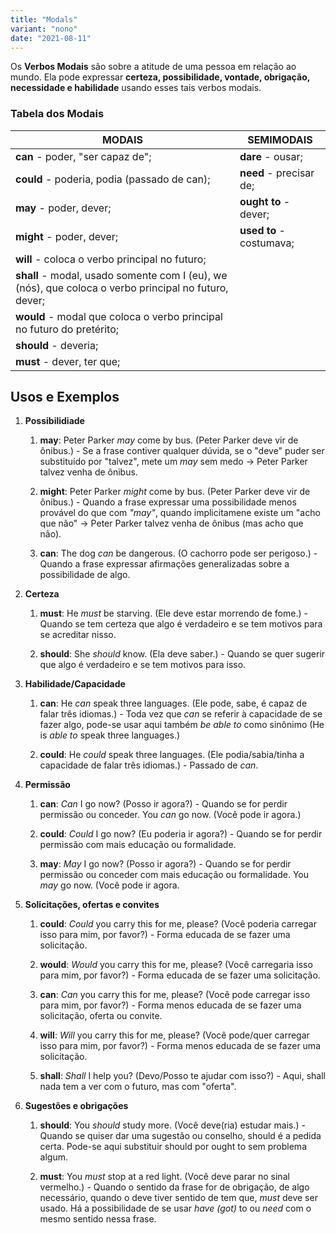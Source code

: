 ```yaml
---
title: "Modals"
variant: "nono"
date: "2021-08-11"
---
```


Os **Verbos Modais** são sobre a atitude de uma pessoa em relação ao mundo. Ela pode expressar **certeza, possibilidade, vontade, obrigação, necessidade e habilidade** usando esses tais verbos modais.

### Tabela dos Modais

| MODAIS                                                                                                | SEMIMODAIS               |
| ----------------------------------------------------------------------------------------------------- | ------------------------ |
| **can** - poder, "ser capaz de";                                                                      | **dare** - ousar;        |
| **could** - poderia, podia (passado de can);                                                          | **need** - precisar de;  |
| **may** - poder, dever;                                                                               | **ought to** - dever;    |
| **might** - poder, dever;                                                                             | **used to** - costumava; |
| **will** - coloca o verbo principal no futuro;                                                        |                          |
| **shall** - modal, usado somente com I (eu), we (nós), que coloca o verbo principal no futuro, dever; |                          |
| **would** - modal que coloca o verbo principal no futuro do pretérito;                                |
| **should** - deveria;                                                                                 |
| **must** - dever, ter que;                                                                            |

## Usos e Exemplos

1. **Possibilidiade**

   1. **may**: Peter Parker _may_ come by bus. (Peter Parker deve vir de ônibus.) - Se a frase contiver qualquer dúvida, se o "deve" puder ser substituído por "talvez", mete um _may_ sem medo → Peter Parker talvez venha de ônibus.

   2. **might**: Peter Parker _might_ come by bus. (Peter Parker deve vir de ônibus.) - Quando a frase expressar uma possibilidade menos provável do que com _"may"_, quando implicitamene existe um "acho que não" → Peter Parker talvez venha de ônibus (mas acho que não).

   3. **can**: The dog _can_ be dangerous. (O cachorro pode ser perigoso.) - Quando a frase expressar afirmações generalizadas sobre a possibilidade de algo.

2. **Certeza**

   1. **must**: He _must_ be starving. (Ele deve estar morrendo de fome.) - Quando se tem certeza que algo é verdadeiro e se tem motivos para se acreditar nisso.

   2. **should**: She _should_ know. (Ela deve saber.) - Quando se quer sugerir que algo é verdadeiro e se tem motivos para isso.

3. **Habilidade/Capacidade**

   1. **can**: He _can_ speak three languages. (Ele pode, sabe, é capaz de falar três idiomas.) - Toda vez que _can_ se referir à capacidade de se fazer algo, pode-se usar aqui também _be able to_ como sinônimo (He is _able to_ speak three languages.)

   2. **could**: He _could_ speak three languages. (Ele podia/sabia/tinha a capacidade de falar três idiomas.) - Passado de _can_.

4. **Permissão**

   1. **can**: _Can_ I go now? (Posso ir agora?) - Quando se for perdir permissão ou conceder. You _can_ go now. (Você pode ir agora.)

   2. **could**: _Could_ I go now? (Eu poderia ir agora?) - Quando se for perdir permissão com mais educação ou formalidade.

   3. **may**: _May_ I go now? (Posso ir agora?) - Quando se for perdir permissão ou conceder com mais educação ou formalidade. You _may_ go now. (Você pode ir agora.

5. **Solicitações, ofertas e convites**

   1. **could**: _Could_ you carry this for me, please? (Você poderia carregar isso para mim, por favor?) - Forma educada de se fazer uma solicitação.

   2. **would**: _Would_ you carry this for me, please? (Você carregaria isso para mim, por favor?) - Forma educada de se fazer uma solicitação.

   3. **can**: _Can_ you carry this for me, please? (Você pode carregar isso para mim, por favor?) - Forma menos educada de se fazer uma solicitação, oferta ou convite.

   4. **will**: _Will_ you carry this for me, please? (Você pode/quer carregar isso para mim, por favor?) - Forma menos educada de se fazer uma solicitação.

   5. **shall**: _Shall_ I help you? (Devo/Posso te ajudar com isso?) - Aqui, shall nada tem a ver com o futuro, mas com "oferta".

6. **Sugestões e obrigações**

   1. **should**: You _should_ study more. (Você deve(ria) estudar mais.) - Quando se quiser dar uma sugestão ou conselho, should é a pedida certa. Pode-se aqui substituir should por ought to sem problema algum.

   2. **must**: You _must_ stop at a red light. (Você deve parar no sinal vermelho.) - Quando o sentido da frase for de obrigação, de algo necessário, quando o deve tiver sentido de tem que, _must_ deve ser usado. Há a possibilidade de se usar _have (got)_ to ou _need_ com o mesmo sentido nessa frase.
